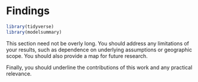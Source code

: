 # Findings
```r
library(tidyverse)
library(modelsummary)
```

This section need not be overly long. You should address any limitations of your
results, such as dependence on underlying assumptions or geographic scope. 
You should also provide a map for future research.

Finally, you should underline the contributions of this work and any practical 
relevance.
